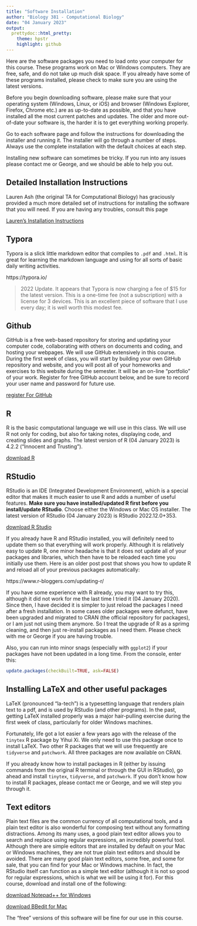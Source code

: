 ```yaml
---
title: "Software Installation"
author: "Biology 381 - Computational Biology"
date: "04 January 2023"
output:
  prettydoc::html_pretty:
    theme: hpstr
    highlight: github
---
```

Here are the software packages you need to load onto your computer for this course. These programs work on Mac or Windows computers. They are free, safe, and do not take up much disk space. If you already have some of these programs installed, please check to make sure you are using the latest versions.

Before you begin downloading software, please make sure that your operating system (Windows, Linux, or iOS) and browser (Windows Explorer, Firefox, Chrome etc.) are as up-to-date as possible, and that you have installed all the most current patches and updates. The older and more out-of-date your software is, the harder it is to get everything working properly.

Go to each software page and follow the instructions for downloading the installer and running it. The installer will go through a number of steps. Always use the complete installation with the default choices at each step. 

Installing new software can sometimes be tricky. If you run into any issues please contact me or George, and we should be able to help you out.


## Detailed Installation Instructions

Lauren Ash (the original TA for Computational Biology) has graciously provided a much more detailed set of instructions for installing the software that you will need. If you are having any troubles, consult this page

[Lauren's Installation Instructions](Installation_Instructions.html)

## Typora

Typora is a slick little markdown editor that compiles to `.pdf` and `.html`. It is great for learning the markdown language and using for all sorts of basic daily writing activities. 

https://typora.io/

> 2022 Update. It appears that Typora is now charging a fee of $15 for the latest version. This is a one-time fee (not a subscription) with a license for 3 devices. This is an excellent piece of software that I use every day; it is well worth this modest fee.

## Github

GitHub is a free web-based repository for storing and updating your computer code, collaborating with others on documents and coding, and hosting your webpages. We will use GitHub extensively in this course. During the first week of class, you will start by building your own GitHub repository and website, and you will post all of your homeworks and exercises to this website during the semester. It will be an on-line "portfolio" of your work. Register for free GitHub account below, and be sure to record your user name and password for future use.

[register For GitHub](https://github.com/)

## R
R is the basic computational language we will use in this class. We will use R not only for coding, but also for taking notes, displaying code, and creating slides and graphs. The latest version of R (04 January 2023) is 4.2.2 ("Innocent and Trusting").   

[download R](http://lib.stat.cmu.edu/R/CRAN/ )

## RStudio
RStudio is an IDE (Integrated Development Environment), which is a special editor that makes it much easier to use R and adds a number of useful features. **Make sure you have installed/updated R first before you install/update RStudio**. Choose either the Windows or Mac OS installer. The latest version of RStudio (04 January 2023) is RStudio 2022.12.0+353.



[download R Studio](https://www.rstudio.com/products/rstudio/download/)

If you already have R and RStudio installed, you will definitely need to update them so that everything will work properly. Although it is relatively easy to update R, one minor headache is that it does not update all of your packages and libraries, which then have to be reloaded each time you initially use them. Here is an older post post that shows you how to update R and reload all of your previous packages automatically:

https://www.r-bloggers.com/updating-r/

If you have some experience with R already, you may want to try this, although it did not work for me the last time I tried it (04 January 2020). Since then, I have decided it is simpler to just reload the packages I need after a fresh installation. In some cases older packages were defunct, have been upgraded and migrated to CRAN (the official repository for packages), or I am just not using them anymore. So I treat the upgrade of R as a sprimg cleaning, and then just re-install packages as I need them. Please check with me or George if you are having trouble.


Also, you can run into minor snags (especially with `ggplot2`) if your packages have not been updated in a long time. From the console, enter this:

```r
update.packages(checkBuilt=TRUE, ask=FALSE)
```

## Installing LaTeX and other useful packages
LaTeX (pronounced "la-tech") is a typesetting language that renders plain text to a pdf, and is used by RStudio (and other programs). In the past, getting LaTeX installed properly was a major hair-pulling exercise during the first week of class, particularly for older Windows machines.

Fortunately, life got a lot easier a few years ago with the release of the `tinytex` R package by Yihui Xi. We only need to use this package once to install LaTeX. Two other R packages that we will use frequently are `tidyverse` and `patchwork`. All three packages are now available on CRAN.

If you already know how to install packages in R (either by issuing commands from the original R terminal or through the GUI in RStudio), go ahead and install `tinytex`, `tidyverse`, and `patchwork`. If you don't know how to install R packages, please contact me or George, and we will step you through it.

## Text editors
Plain text files are the common currency of all computational tools, and a plain text editor is also wonderful for composing text without any formatting distractions. Among its many uses, a good plain text editor allows you to search and replace using regular expressions, an incredibly powerful tool. Although there are simple editors that are installed by default on your Mac or Windows machines, they are not true plain text editors and should be avoided. There are many good plain text editors, some free, and some for sale, that you can find for your Mac or Windows machine. In fact, the RStudio itself can function as a simple text editor (although it is not so good for regular expressions, which is what we will be using it for). For this course, download and install one of the following: 


[download Notepad++ for Windows](https://notepad-plus-plus.org/)


[download BBedit for Mac](http://www.barebones.com/products/bbedit/index.html)

The "free" versions of this software will be fine for our use in this course.


